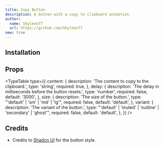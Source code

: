 ```yaml
---
title: Copy Button
description: A button with a copy to clipboard animation.
author:
  name: Skyleen77
  url: https://github.com/Skyleen77
new: true
---
```


<ComponentPreview name="copy-button-demo" />

## Installation

<ComponentInstallation name="copy-button" />

## Props

<TypeTable
  type={{
    content: {
      description: 'The content to copy to the clipboard.',
      type: 'string',
      required: true,
    },
    delay: {
      description: 'The delay in milliseconds before the button resets.',
      type: 'number',
      required: false,
      default: '3000',
    },
    size: {
      description: 'The size of the button.',
      type: "'default' | 'sm' | 'md' | 'lg'",
      required: false,
      default: 'default',
    },
    variant: {
      description: 'The variant of the button.',
      type: "'default' | 'muted' | 'outline' | 'secondary' | 'ghost'",
      required: false,
      default: 'default',
    },
  }}
/>

## Credits

- Credits to [Shadcn UI](https://ui.shadcn.com/docs/components/button) for the button style.
